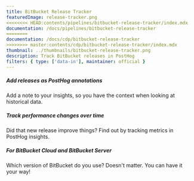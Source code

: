 ```yaml
---
title: BitBucket Release Tracker
featuredImage: release-tracker.png
<<<<<<<< HEAD:contents/pipelines/bitbucket-release-tracker/index.mdx
documentation: /docs/pipelines/bitbucket-release-tracker
========
documentation: /docs/cdp/bitbucket-release-tracker
>>>>>>>> master:contents/cdp/bitbucket-release-tracker/index.mdx
thumbnail: ../thumbnails/bitbucket-release-tracker.png
description: Track BitBucket releases in PostHog
filters: { type: ['data-in'], maintainer: official }
---
```


<Section
    divider={false}
    title="Track BitBucket releases in PostHog, so you can correlate releases to performance changes easily."
    size="full"
    cols={3}
>
    <div>
        <h5>Add releases as PostHog annotations</h5>
        <p>Add a note to your insights, so you have the context when looking at historical data.</p>
    </div>
    <div>
        <h5>Track performance changes over time</h5>
        <p>Did that new release improve things? Find out by tracking metrics in PostHog insights.</p>
    </div>
    <div>
        <h5>For BitBucket Cloud and BitBucket Server</h5>
        <p>Which version of BitBucket do you use? Doesn't matter. You can have it your way!</p>
    </div>
    
</Section>

<Documentation />
